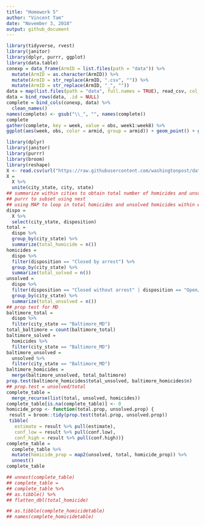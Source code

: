 ```yaml
---
title: "Homework 5"
author: "Vincent Tam"
date: "November 3, 2018"
output: github_document
---
```


```r
library(tidyverse, rvest)
library(janitor)
library(dplyr, purrr, ggplot)
library(data.table)
conexp = data_frame(ArmID = list.files(path = "data")) %>%
  mutate(ArmID = as.character(ArmID)) %>%
  mutate(ArmID = str_replace(ArmID, ".csv", "")) %>%
  mutate(ArmID = str_replace(ArmID, "_", ""))
data = map(list.files(path = "data", full.names = TRUE), read_csv, col_names = TRUE) 
data = bind_rows(data, .id = NULL) 
complete = bind_cols(conexp, data) %>%
  clean_names() 
names(complete) <- gsub("\\_", "", names(complete))
complete
gather(complete, key = week, value = obs, week1:week8) %>%
ggplot(aes(week, obs, color = armid, group = armid)) + geom_point() + geom_line() + labs(title = "Control vs Experimental, Week 1-8", x = "Week", y = "Observations")
```
```r
library(dplyr)
library(janitor)
library(purrr)
library(broom)
library(reshape)
X <- read.csv(url("https://raw.githubusercontent.com/washingtonpost/data-homicides/master/homicide-data.csv"))
X = 
  X %>%
  unite(city_state, city, state)
## summarize within cities to obtain total number of homicides and unsolved homicides
## purrr to subset using nest
## using MAP to loop in total homicides and unsolved homicides within each unique city/state
dispo = 
  X %>%
  select(city_state, disposition) 
total =
  dispo %>%
  group_by(city_state) %>%
  summarize(total_homicide = n())
homicides =
  dispo %>%
  filter(disposition == "Closed by arrest") %>%
  group_by(city_state) %>%
  summarize(total_solved = n())
unsolved =
  dispo %>%
  filter(disposition == "Closed without arrest" | disposition == "Open/No arrest") %>%
  group_by(city_state) %>%
  summarize(total_unsolved = n())
## prop test for MD
baltimore_total =
  dispo %>%
  filter(city_state == "Baltimore_MD") 
total_baltimore = count(baltimore_total)
baltimore_solved =
  homicides %>%
  filter(city_state == "Baltimore_MD")
baltimore_unsolved = 
  unsolved %>%
  filter(city_state == "Baltimore_MD") 
baltimore_homicides = 
  merge(baltimore_unsolved, total_baltimore)
prop.test(baltimore_homicides$total_unsolved, baltimore_homicides$n)
## prop.test = unsolved/total
complete_table = 
  merge_recurse(list(total, unsolved, homicides)) 
complete_table[is.na(complete_table)] <- 0
homicide_prop <- function(total.prop, unsolved.prop) {
 result = broom::tidy(prop.test(total.prop, unsolved.prop))
 tibble(
   estimate = result %>% pull(estimate),
   conf_low = result %>% pull(conf.low), 
   conf_high = result %>% pull(conf.high))}
complete_table =
  complete_table %>% 
  mutate(homicide_prop = map2(unsolved, total, homicide_prop)) %>% 
  unnest()
complete_table

## unnest(complete_table)
## complete_table =
## complete_table %>%
## as.tibble() %>%
## flatten_dbl(total_homicide)

## as.tibble(complete_homicidetable)
## names(complete_homicidetable)
```


